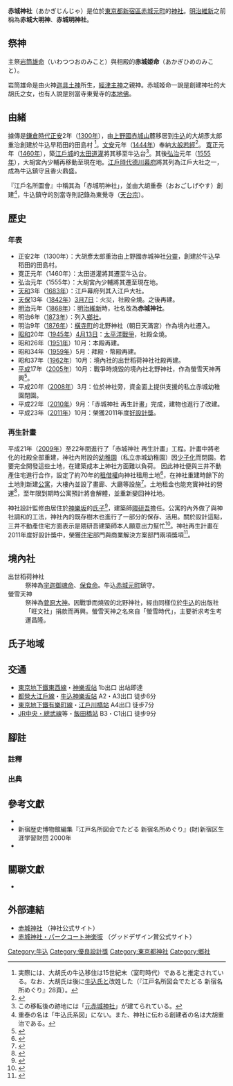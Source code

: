 {{Refimprove|time=2020-11-27T08:58:28+00:00}}
{{coord|35|41|36.7|N|139|42|18.5|E|display=title}}

{{日本神社|name=赤城神社|img=File: Akagi jinja Tokyo.jpg|img_capt=赤城神社（2013年6月27日攝影）|image_width=250px|nihongo=赤城神社|hiragana=あかぎじんじゃ|romaji=Akagi Jinja|location={{JPN}}[[東京都|東京都]][[新宿區|新宿區]][[赤城元町|赤城元町]]1丁目10番|god=岩筒雄命{{sfn|東京都神社庁}}、赤城姫命|type=[[鄉社|鄉社]]|struct=[[流造|流造]]|open_year=傳正安二年（[[1300年|1300年]]）{{sfn|東京都神社庁}}|cere_date=[[9月19日|9月19日]]{{sfn|東京都神社庁}}}}

'''赤城神社'''（あかぎじんじゃ）是位於[[東京都|東京都]][[新宿區|新宿區]][[赤城元町|赤城元町]]的[[神社|神社]]。[[明治维新|明治維新]]之前稱為'''赤城大明神'''、'''赤城明神社'''。

== 祭神 ==
主祭[[石筒之男神|岩筒雄命]]（いわつつおのみこと）與相殿的'''赤城姬命'''（あかぎひめのみこと）。

岩筒雄命是由火神[[迦具土|迦具土神]]所生，[[經津主神|經津主神]]之親神。赤城姬命一說是創建神社的大胡氏之女，也有人說是別當寺東覺寺的[[本地垂迹说|本地佛]]。

== 由緒 ==
據傳是[[鎌倉時代|鎌倉時代]][[正安_(日本)|正安]]2年（[[1300年|1300年]]），由[[上野國|上野國]][[赤城山_(日本)|赤城山]]麓移居到[[牛込|牛込]]的大胡彥太郎重治創建於牛込早稻田的田島村{{Sfn|東京都神社庁}} <ref group="註釋">実際には、大胡氏の牛込移住は15世紀末（室町時代）であると推定されている。なお、大胡氏は後に[[牛込氏|牛込氏]]と改姓した（『江戸名所図会でたどる 新宿名所めぐり』28頁）。</ref>。[[文安_(日本)|文安]]元年（[[1444年|1444年]]）奉納[[大般若经|大般若經]]<ref>{{Harvnb|東京都新宿区教育委員会|1976|pp=3-10}}</ref>。
[[寬正|寛正]]元年（[[1460年|1460年]]），築[[江戶城|江戶城]]的[[太田道灌|太田道灌]]將其移至牛込台{{Sfn|東京都神社庁}}<ref group="註釋">この移転後の跡地には「[[元赤城神社|元赤城神社]]」が建てられている。</ref>。其後[[弘治_(日本)|弘治]]元年（[[1555年|1555年]]），大胡宮內少輔再移動至現在地{{Sfn|東京都神社庁}}。[[江户时代|江戶時代]][[江户幕府|德川幕府]]將其列為江戶大社之一，成為牛込鎮守且香火鼎盛。

『江戶名所圖會』中稱其為「赤城明神社」，並由大胡重泰（おおごしげやす）創建<ref group="註釋">重泰の名は「牛込氏系図」にない。また、神社に伝わる創建者の名は大胡重治である。</ref>，牛込鎮守的別當寺則記錄為東覺寺（[[天台宗|天台宗]]）。

== 歷史 ==

=== 年表 ===

* 正安2年（1300年）：大胡彥太郎重治由上野國赤城神社[[分靈|分靈]]，創建於牛込早稻田的田島村。
* 寛正元年（1460年）：太田道灌將其遷至牛込台。
* 弘治元年（1555年）：大胡宮內少輔將其遷至現在地。
* [[天和_(日本)|天和]]3年（[[1683年|1683年]]）：江戶幕府列其入江戶大社。
* [[天保_(日本)|天保]]13年（[[1842年|1842年]]）[[3月7日|3月7日]]：火災，社殿全燒。之後再建。
* [[明治|明治]]元年（[[1868年|1868年]]）：[[明治维新|明治維新]]時，社名改為'''赤城神社'''。
* 明治6年（[[1873年|1873年]]）：列入[[近代社格制度|鄉社]]。
* 明治9年（[[1876年|1876年]]）：[[橫寺町|橫寺町]]的北野神社（朝日天滿宮）作為境內社遷入。
* [[昭和|昭和]]20年（[[1945年|1945年]]）[[4月13日|4月13日]]：[[太平洋战争|太平洋戰爭]]，社殿全燒。
* 昭和26年（[[1951年|1951年]]）10月：本殿再建。
* 昭和34年（[[1959年|1959年]]）5月：拜殿・幣殿再建。
* 昭和37年（[[1962年|1962年]]）10月：境內社的出世稻荷神社社殿再建。
* [[平成|平成]]17年（[[2005年|2005年]]）10月：戰爭時燒毀的境內社北野神社，作為螢雪天神再興<ref>{{Cite web|title=神楽坂の赤城神社「合格祈願の新名所に」|url=http://www.yomiuri.co.jp/tabi/news/20051231tb06.htm|accessdate=2013-10-20|date=2005-12-30|publisher=読売新聞|archiveurl=https://web.archive.org/web/20080126170611/http://www.yomiuri.co.jp/tabi/news/20051231tb06.htm|archivedate=2008-01-26|dead-url=no}}</ref>。
* 平成20年（[[2008年|2008年]]）3月：位於神社旁，資金面上提供支援的私立赤城幼稚園閉園。
* 平成22年（[[2010年|2010年]]）9月：「赤城神社 再生計畫」完成，建物也進行了改建。
* 平成23年（[[2011年|2011年]]）10月：榮獲2011年度[[好設計獎|好設計獎]]。

=== 再生計畫 ===
平成21年（[[2009年|2009年]]）至22年間進行了「赤城神社 再生計畫」工程。計畫中將老化的社殿全部重建，神社內附設的[[幼稚園|幼稚園]]（私立赤城幼稚園）因[[少子化|少子化]]而閉園。若要完全開發這些土地，在建築成本上神社方面難以負荷。
因此神社便與三井不動產住宅進行合作，設定了約70年的[[租借|租借權]]向神社租用土地<ref>{{Cite web|title=東京メトロ神楽坂駅徒歩2分・赤城神社の建替えと一体的に開発　定期借地権付き分譲マンション（借地期間約70年）「パークコート神楽坂（総戸数78戸）」11月6日（金）第1期販売開始|url=http://www.mitsuifudosan.co.jp/corporate/news/2009/1104_01/index.html|accessdate=2011-10-07|date=2009-11-04|publisher=三井不動産|archive-date=2016-04-13|archive-url=https://web.archive.org/web/20160413005749/http://mitsuifudosan.co.jp/corporate/news/2009/1104_01/index.html|dead-url=no}}</ref>，在神社重建時餘下的土地則新建[[公寓大廈|公寓]]，大樓內並設了畫廊、大廳等設施<ref>{{Cite web|title=神楽坂・赤城神社がマンション型の神社へ－建物内にギャラリーも|url=http://ichigaya.keizai.biz/headline/386/|accessdate=2009-02-10|date=2008-09-04|publisher=市谷経済新聞|archive-date=2020-07-25|archive-url=https://web.archive.org/web/20200725235303/https://ichigaya.keizai.biz/headline/386/|dead-url=no}}</ref>。土地租金也能充實神社的營運<ref name="三井不動産1">{{Cite web|title=採用情報：プロジェクトストーリー・パークコート神楽坂|url=http://www.mfr.co.jp/recruit/new/project/06/01.html|accessdate=2013-10-20|publisher=三井不動産レジデンシャル|archive-date=2013-05-31|archive-url=https://web.archive.org/web/20130531203835/http://www.mfr.co.jp/recruit/new/project/06/01.html|dead-url=no}}</ref>，至年限到期時公寓預計將會解體，並重新變回神社地。

神社設計監修由居住於[[神樂坂|神樂坂]]的[[氏神|氏子]]<ref>{{Cite web|title=神楽坂・新「赤城神社」の全容明らかに－デザインは氏子の隈研吾さん|url=http://ichigaya.keizai.biz/headline/512/|accessdate=2011-10-07|date=2009-02-23|publisher=市谷経済新聞|archive-date=2021-01-15|archive-url=https://web.archive.org/web/20210115235629/https://ichigaya.keizai.biz/headline/512/|dead-url=no}}</ref>，建築師[[隈研吾|隈研吾]]擔任。公寓的內外做了與神社調和的工法，神社內的既存樹木也進行了一部分的保存、活用。關於設計這點，三井不動產住宅方面表示是隈研吾建築師本人願意出力幫忙<ref name="三井不動産2">{{Cite web|title=採用情報：プロジェクトストーリー・パークコート神楽坂|url=http://www.mfr.co.jp/recruit/new/project/06/02.html|accessdate=2013-10-20|publisher=三井不動産レジデンシャル}}</ref>。神社再生計畫在2011年度好設計獎中，榮獲[[住宅|住宅]]部門與商業解決方案部門兩項獎項<ref>{{Cite web|title=～三井不動産グループ12年連続グッドデザイン賞受賞～【2011年度グッドデザイン賞】「赤城神社・パークコート神楽坂」柏の葉キャンパスシティ 都市型市場「マルシェコロール」など過去最多6部門10プロジェクト受賞|url=http://www.mitsuifudosan.co.jp/corporate/news/2011/1003/index.html|accessdate=2011-10-07|date=2011-10-03|publisher=三井不動産|archive-date=2016-04-15|archive-url=https://web.archive.org/web/20160415023703/http://mitsuifudosan.co.jp/corporate/news/2011/1003/index.html|dead-url=no}}</ref>。

== 境內社 ==

; 出世稻荷神社
: 祭神為[[宇迦之御魂神|宇迦御魂命]]、[[保食神|保食命]]。牛込[[赤城元町|赤城元町]]鎮守。
; 螢雪天神
: 祭神為[[菅原道真|菅原大神]]。因戰爭而燒毀的北野神社，經由同樣位於[[牛込|牛込]]的出版社「旺文社」捐款而再興。螢雪天神之名來自「螢雪時代」，主要祈求考生考運昌隆。

== 氏子地域 ==
{{Columns-list|*[[赤城下町|赤城下町]]
*[[赤城元町|赤城元町]]
*[[市谷山伏町|市谷山伏町]]
*[[榎町_(新宿區)|榎町]]
*[[改代町|改代町]]
*[[神樂坂|神樂坂]]六丁目
*[[北町_(新宿區)|北町]]
*[[北山伏町|北山伏町]]
*[[細工町_(新宿區)|細工町]]
*[[水道町_(新宿區)|水道町]]
*[[簞笥町|簞笥町]]
*[[築地町_(新宿區)|築地町]]
*[[天神町_(新宿區)|天神町]]
*[[中里町_(新宿區)|中里町]]
*[[中町_(新宿區)|中町]]
*[[西五軒町|西五軒町]]
*[[二十騎町|二十騎町]]
*[[払方町|払方町]]
*[[東榎町|東榎町]]
*[[辯天町_(新宿區)|弁天町]]
*[[南榎町|南榎町]]
*[[南町_(新宿區)|南町]]
*[[南山伏町|南山伏町]]
*[[山吹町_(新宿區)|山吹町]]
*[[矢來町|矢來町]]
*[[橫寺町|橫寺町]]
*[[早稻田町|早稻田町]]
*[[早稻田鶴卷町|早稻田鶴卷町]]|colwidth=8em}}

== 交通 ==

* [[東西線_(東京地鐵)|東京地下鐵東西線]]・[[神樂坂站|神樂坂站]] 1b出口 出站即達
* [[大江戶線|都營大江戶線]]・[[牛込神樂坂站|牛込神樂坂站]] A2・A3出口 徒步6分
* [[有樂町線|東京地下鐵有樂町線]]・[[江戶川橋站|江戶川橋站]] A4出口 徒步7分
* [[中央·總武緩行線|JR中央・總武線]]等・[[飯田橋站|飯田橋站]] B3・C1出口 徒步9分

== 腳註 ==

=== 註釋 ===
<references group="註釋" />

=== 出典 ===
{{Reflist}}

== 參考文獻 ==

* {{Citation|editor=東京都新宿区教育委員会|title=新宿区文化財総合調査報告書2|publisher=東京都新宿区教育委員会|year=1976}}
* 新宿歴史博物館編集『江戸名所図会でたどる 新宿名所めぐり』(財)新宿区生涯学習財団 2000年
* {{Cite web|title=赤城神社【赤城さん】|url=http://www.tokyo-jinjacho.or.jp/syoukai/18_shinjuku/18008.html|accessdate=2020-06-10|publisher=東京都神社庁|archive-date=2015-04-30|archive-url=https://web.archive.org/web/20150430152000/http://www.tokyo-jinjacho.or.jp/syoukai/18_shinjuku/18008.html|dead-url=no}}

== 關聯文獻 ==

* {{Cite book|title=赤城神社|editor-last=東京市[[牛込区|牛込区]]|publisher=東京市牛込区|year=1927|id={{NDLJP|1208578/381}}|page=547}}

== 外部連結 ==

* [http://www.akagi-jinja.jp/ 赤城神社] {{Wayback|url=http://www.akagi-jinja.jp/ |date=20201106165350 }}（神社公式サイト）
* [http://www.g-mark.org/award/describe/37598 赤城神社・パークコート神楽坂] {{Wayback|url=http://www.g-mark.org/award/describe/37598 |date=20160810213346 }}（グッドデザイン賞公式サイト）

{{DEFAULTSORT:Akagi-Jinjya}}

[[Category:牛込|Category:牛込]]
[[Category:優良設計獎|Category:優良設計獎]]
[[Category:東京都神社|Category:東京都神社]]
[[Category:鄉社|Category:鄉社]]